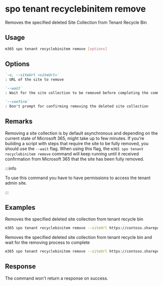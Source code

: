 
# spo tenant recyclebinitem remove

Removes the specified deleted Site Collection from Tenant Recycle Bin

## Usage

```sh
m365 spo tenant recyclebinitem remove [options]
```

## Options

```md definition-list
`-u, --siteUrl <siteUrl>`
: URL of the site to remove

`--wait`
: Wait for the site collection to be removed before completing the command

`--confirm`
: Don't prompt for confirming removing the deleted site collection
```

<Global />

## Remarks

Removing a site collection is by default asynchronous and depending on the current state of Microsoft 365, might take up to few minutes. If you're building a script with steps that require the site to be fully removed, you should use the `--wait` flag. When using this flag, the `m365 spo tenant recyclebinitem remove` command will keep running until it received confirmation from Microsoft 365 that the site has been fully removed.

:::info

To use this command you have to have permissions to access the tenant admin site.

:::
    
## Examples

Removes the specified deleted site collection from tenant recycle bin

```sh
m365 spo tenant recyclebinitem remove --siteUrl https://contoso.sharepoint.com/sites/team
```

Removes the specified deleted site collection from tenant recycle bin and wait for the removing process to complete

```sh
m365 spo tenant recyclebinitem remove --siteUrl https://contoso.sharepoint.com/sites/team --wait
```

## Response

The command won't return a response on success.
